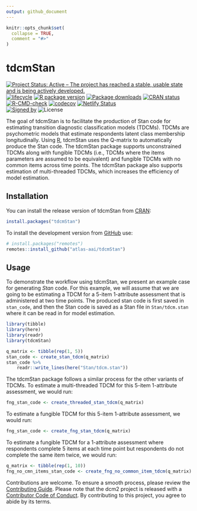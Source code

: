 ```yaml
---
output: github_document
---
```


<!-- README.md is generated from README.Rmd. Please edit that file -->

```r
knitr::opts_chunk$set(
  collapse = TRUE,
  comment = "#>"
)
```

# tdcmStan

<!-- badges: start -->
[![Project Status: Active – The project has reached a stable, usable
state and is being actively
developed.](https://www.repostatus.org/badges/latest/active.svg)](https://www.repostatus.org/#active)
[![lifecycle](https://img.shields.io/badge/lifecycle-stable-brightgreen.svg)](https://lifecycle.r-lib.org/articles/stages.html)
[![R package version](https://www.r-pkg.org/badges/version/tdcmStan)](https://cran.r-project.org/package=tdcmStan)
[![Package downloads](https://cranlogs.r-pkg.org/badges/grand-total/tdcmStan)](https://cran.r-project.org/package=tdcmStan)
[![CRAN status](https://www.r-pkg.org/badges/version/tdcmStan)](https://CRAN.R-project.org/package=tdcmStan)
[![R-CMD-check](https://github.com/atlas-aai/tdcmStan/workflows/R-CMD-check/badge.svg)](https://github.com/atlas-aai/tdcmStan/actions)
[![codecov](https://codecov.io/gh/atlas-aai/tdcmStan/branch/main/graph/badge.svg?token=JtF3xtGt6g)](https://app.codecov.io/gh/atlas-aai/tdcmStan)
[![Netlify Status](https://api.netlify.com/api/v1/badges/b82caf01-0611-4f8b-bbca-5b89b5a80791/deploy-status)](https://app.netlify.com/sites/tdcmStan/deploys)</br>
[![Signed by](https://img.shields.io/badge/Keybase-Verified-brightgreen.svg)](https://keybase.io/jeffreychoover)
![License](https://img.shields.io/badge/License-GPL_v3-blue.svg)
<!-- badges: end -->

The goal of tdcmStan is to facilitate the production of Stan code for estimating transition diagnostic classification models (TDCMs).
TDCMs are psychometric models that estimate respondents latent class membership longitudinally.
Using [R](https://www.r-project.org/), tdcmStan uses the Q-matrix to automatically produce the Stan code.
The tdcmStan package supports unconstrained TDCMs along with fungible TDCMs (i.e., TDCMs where the items parameters are assumed to be equivalent) and fungible TDCMs with no common items across time points.
The tdcmStan package also supports estimation of multi-threaded TDCMs, which increases the efficiency of model estimation.

## Installation

You can install the release version of tdcmStan from [CRAN](https://cran.r-project.org/):

```r
install.packages("tdcmStan")
```

To install the development version from [GitHub](https://github.com/) use:

``` r
# install.packages("remotes")
remotes::install_github("atlas-aai/tdcmStan")
```

## Usage

To demonstrate the workflow using tdcmStan, we present an example case for generating *Stan* code.
For this example, we will assume that we are going to be estimating a TDCM for a 5-item 1-attribute assessment that is administered at two time points.
The produced stan code is first saved in `stan_code`, and then the Stan code is saved as a Stan file in `Stan/tdcm.stan` where it can be read in for model estimation. 

```r
library(tibble)
library(here)
library(readr)
library(tdcmStan)

q_matrix <- tibble(rep(1, 5))
stan_code <- create_stan_tdcm(q_matrix)
stan_code %>%
    readr::write_lines(here("Stan/tdcm.stan"))
```

The tdcmStan package follows a similar process for the other variants of TDCMs.
To estimate a multi-threaded TDCM for this 5-item 1-attribute assessment, we would run:

```r
fng_stan_code <- create_threaded_stan_tdcm(q_matrix)
```

To estimate a fungible TDCM for this 5-item 1-attribute assessment, we would run:

```r
fng_stan_code <- create_fng_stan_tdcm(q_matrix)
```

To estimate a fungible TDCM for a 1-attribute assessment where respondents complete 5 items at each time point but respondents do not complete the same item twice, we would run:

```r
q_matrix <- tibble(rep(1, 10))
fng_no_cmn_items_stan_code <- create_fng_no_common_item_tdcm(q_matrix)
```

Contributions are welcome.
To ensure a smooth process, please review the [Contributing Guide](https://dcm2.info/dev/CONTRIBUTING.html).
Please note that the dcm2 project is released with a [Contributor Code of Conduct](https://dcm2.info/CODE_OF_CONDUCT.html).
By contributing to this project, you agree to abide by its terms.
